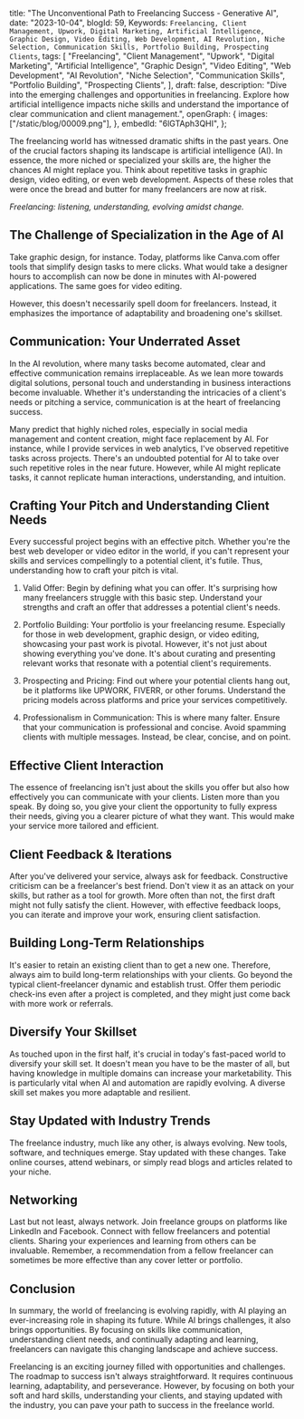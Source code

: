  title: "The Unconventional Path to Freelancing Success - Generative AI",
 date: "2023-10-04",
 blogId: 59,
 Keywords: `Freelancing, Client Management, Upwork, Digital Marketing, Artificial Intelligence, Graphic Design, Video Editing, Web Development, AI Revolution, Niche Selection, Communication Skills, Portfolio Building, Prospecting Clients`,
 tags: [
  "Freelancing",
  "Client Management",
  "Upwork",
  "Digital Marketing",
  "Artificial Intelligence",
  "Graphic Design",
  "Video Editing",
  "Web Development",
  "AI Revolution",
  "Niche Selection",
  "Communication Skills",
  "Portfolio Building",
  "Prospecting Clients",
 ],
 draft: false,
 description:
  "Dive into the emerging challenges and opportunities in freelancing. Explore how artificial intelligence impacts niche skills and understand the importance of clear communication and client management.",
 openGraph: {
  images: ["/static/blog/00009.png"],
 },
 embedId: "6lGTAph3QHI",
};

<BlogHeader metadata={metadata} />

The freelancing world has witnessed dramatic
shifts in the past years. One of the crucial factors shaping its landscape is
artificial intelligence (AI). In essence, the more niched or specialized your
skills are, the higher the chances AI might replace you. Think about repetitive
tasks in graphic design, video editing, or even web development. Aspects of
these roles that were once the bread and butter for many freelancers are now at
risk.

<YoutubeEmbed embedId={metadata.embedId} />

_Freelancing: listening, understanding, evolving amidst change._

## The Challenge of Specialization in the Age of AI

Take graphic design, for instance. Today, platforms like Canva.com offer tools that simplify design tasks to mere clicks. What would take a designer hours to accomplish can now be done in minutes with AI-powered applications. The same goes for video editing.

However, this doesn't necessarily spell doom for freelancers. Instead, it emphasizes the importance of adaptability and broadening one's skillset.

## Communication: Your Underrated Asset

In the AI revolution, where many tasks become automated, clear and effective communication remains irreplaceable. As we lean more towards digital solutions, personal touch and understanding in business interactions become invaluable. Whether it's understanding the intricacies of a client's needs or pitching a service, communication is at the heart of freelancing success.

Many predict that highly niched roles, especially in social media management and content creation, might face replacement by AI. For instance, while I provide services in web analytics, I've observed repetitive tasks across projects. There's an undoubted potential for AI to take over such repetitive roles in the near future. However, while AI might replicate tasks, it cannot replicate human interactions, understanding, and intuition.

## Crafting Your Pitch and Understanding Client Needs

Every successful project begins with an effective pitch. Whether you're the best web developer or video editor in the world, if you can't represent your skills and services compellingly to a potential client, it's futile. Thus, understanding how to craft your pitch is vital.

1. Valid Offer: Begin by defining what you can offer. It's surprising how many freelancers struggle with this basic step. Understand your strengths and craft an offer that addresses a potential client's needs.

2. Portfolio Building: Your portfolio is your freelancing resume. Especially for those in web development, graphic design, or video editing, showcasing your past work is pivotal. However, it's not just about showing everything you've done. It's about curating and presenting relevant works that resonate with a potential client's requirements.

3. Prospecting and Pricing: Find out where your potential clients hang out, be it platforms like UPWORK, FIVERR, or other forums. Understand the pricing models across platforms and price your services competitively.

4. Professionalism in Communication: This is where many falter. Ensure that your communication is professional and concise. Avoid spamming clients with multiple messages. Instead, be clear, concise, and on point.

## Effective Client Interaction

The essence of freelancing isn't just about the skills you offer but also how effectively you can communicate with your clients. Listen more than you speak. By doing so, you give your client the opportunity to fully express their needs, giving you a clearer picture of what they want. This would make your service more tailored and efficient.

## Client Feedback & Iterations

After you've delivered your service, always ask for feedback. Constructive criticism can be a freelancer's best friend. Don't view it as an attack on your skills, but rather as a tool for growth. More often than not, the first draft might not fully satisfy the client. However, with effective feedback loops, you can iterate and improve your work, ensuring client satisfaction.

## Building Long-Term Relationships

It's easier to retain an existing client than to get a new one. Therefore, always aim to build long-term relationships with your clients. Go beyond the typical client-freelancer dynamic and establish trust. Offer them periodic check-ins even after a project is completed, and they might just come back with more work or referrals.

## Diversify Your Skillset

As touched upon in the first half, it's crucial in today's fast-paced world to diversify your skill set. It doesn't mean you have to be the master of all, but having knowledge in multiple domains can increase your marketability. This is particularly vital when AI and automation are rapidly evolving. A diverse skill set makes you more adaptable and resilient.

## Stay Updated with Industry Trends

The freelance industry, much like any other, is always evolving. New tools, software, and techniques emerge. Stay updated with these changes. Take online courses, attend webinars, or simply read blogs and articles related to your niche.

## Networking

Last but not least, always network. Join freelance groups on platforms like LinkedIn and Facebook. Connect with fellow freelancers and potential clients. Sharing your experiences and learning from others can be invaluable. Remember, a recommendation from a fellow freelancer can sometimes be more effective than any cover letter or portfolio.

## Conclusion

In summary, the world of freelancing is evolving rapidly, with AI playing an ever-increasing role in shaping its future. While AI brings challenges, it also brings opportunities. By focusing on skills like communication, understanding client needs, and continually adapting and learning, freelancers can navigate this changing landscape and achieve success.

Freelancing is an exciting journey filled with opportunities and challenges. The roadmap to success isn't always straightforward. It requires continuous learning, adaptability, and perseverance. However, by focusing on both your soft and hard skills, understanding your clients, and staying updated with the industry, you can pave your path to success in the freelance world.
